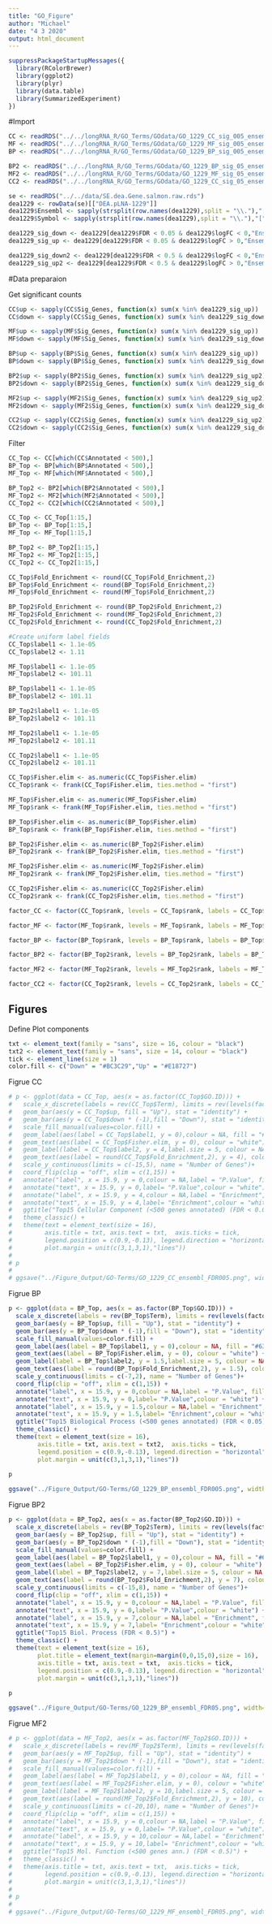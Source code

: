 ```yaml
---
title: "GO_Figure"
author: "Michael"
date: "4 3 2020"
output: html_document
---
```


```r
suppressPackageStartupMessages({
  library(RColorBrewer)
  library(ggplot2)
  library(plyr)
  library(data.table)
  library(SummarizedExperiment)
})
```



#Import
```r
CC <- readRDS("../../longRNA_R/GO_Terms/GOdata/GO_1229_CC_sig_005_ensembl_elim.rds")
MF <- readRDS("../../longRNA_R/GO_Terms/GOdata/GO_1229_MF_sig_005_ensembl_elim.rds")
BP <- readRDS("../../longRNA_R/GO_Terms/GOdata/GO_1229_BP_sig_005_ensembl_elim.rds")

BP2 <- readRDS("../../longRNA_R/GO_Terms/GOdata/GO_1229_BP_sig_05_ensembl_elim.rds")
MF2 <- readRDS("../../longRNA_R/GO_Terms/GOdata/GO_1229_MF_sig_05_ensembl_elim.rds")
CC2 <- readRDS("../../longRNA_R/GO_Terms/GOdata/GO_1229_CC_sig_05_ensembl_elim.rds")
```

```r
se <- readRDS("../../data/SE.dea.Gene.salmon.raw.rds")
dea1229 <- rowData(se)[["DEA.pLNA-1229"]]
dea1229$Ensembl <- sapply(strsplit(row.names(dea1229),split = "\\."),"[",1)
dea1229$Symbol <- sapply(strsplit(row.names(dea1229),split = "\\."),"[",2)

dea1229_sig_down <- dea1229[dea1229$FDR < 0.05 & dea1229$logFC < 0,"Ensembl"]
dea1229_sig_up <- dea1229[dea1229$FDR < 0.05 & dea1229$logFC > 0,"Ensembl"]

dea1229_sig_down2 <- dea1229[dea1229$FDR < 0.5 & dea1229$logFC < 0,"Ensembl"]
dea1229_sig_up2 <- dea1229[dea1229$FDR < 0.5 & dea1229$logFC > 0,"Ensembl"]
```



#Data preparaion

Get significant counts
```r
CC$up <- sapply(CC$Sig_Genes, function(x) sum(x %in% dea1229_sig_up))
CC$down <- sapply(CC$Sig_Genes, function(x) sum(x %in% dea1229_sig_down))

MF$up <- sapply(MF$Sig_Genes, function(x) sum(x %in% dea1229_sig_up))
MF$down <- sapply(MF$Sig_Genes, function(x) sum(x %in% dea1229_sig_down))

BP$up <- sapply(BP$Sig_Genes, function(x) sum(x %in% dea1229_sig_up))
BP$down <- sapply(BP$Sig_Genes, function(x) sum(x %in% dea1229_sig_down))

BP2$up <- sapply(BP2$Sig_Genes, function(x) sum(x %in% dea1229_sig_up2))
BP2$down <- sapply(BP2$Sig_Genes, function(x) sum(x %in% dea1229_sig_down2))

MF2$up <- sapply(MF2$Sig_Genes, function(x) sum(x %in% dea1229_sig_up2))
MF2$down <- sapply(MF2$Sig_Genes, function(x) sum(x %in% dea1229_sig_down2))

CC2$up <- sapply(CC2$Sig_Genes, function(x) sum(x %in% dea1229_sig_up2))
CC2$down <- sapply(CC2$Sig_Genes, function(x) sum(x %in% dea1229_sig_down2))
```


Filter
```r
CC_Top <- CC[which(CC$Annotated < 500),]
BP_Top <- BP[which(BP$Annotated < 500),]
MF_Top <- MF[which(MF$Annotated < 500),]

BP_Top2 <- BP2[which(BP2$Annotated < 500),]
MF_Top2 <- MF2[which(MF2$Annotated < 500),]
CC_Top2 <- CC2[which(CC2$Annotated < 500),]
```



```r
CC_Top <- CC_Top[1:15,]
BP_Top <- BP_Top[1:15,]
MF_Top <- MF_Top[1:15,]

BP_Top2 <- BP_Top2[1:15,]
MF_Top2 <- MF_Top2[1:15,]
CC_Top2 <- CC_Top2[1:15,]

CC_Top$Fold_Enrichment <- round(CC_Top$Fold_Enrichment,2)
BP_Top$Fold_Enrichment <- round(BP_Top$Fold_Enrichment,2)
MF_Top$Fold_Enrichment <- round(MF_Top$Fold_Enrichment,2)

BP_Top2$Fold_Enrichment <- round(BP_Top2$Fold_Enrichment,2)
MF_Top2$Fold_Enrichment <- round(MF_Top2$Fold_Enrichment,2)
CC_Top2$Fold_Enrichment <- round(CC_Top2$Fold_Enrichment,2)

#Create uniform label fields
CC_Top$label1 <- 1.1e-05
CC_Top$label2 <- 1.11

MF_Top$label1 <- 1.1e-05
MF_Top$label2 <- 101.11

BP_Top$label1 <- 1.1e-05
BP_Top$label2 <- 101.11

BP_Top2$label1 <- 1.1e-05
BP_Top2$label2 <- 101.11

MF_Top2$label1 <- 1.1e-05
MF_Top2$label2 <- 101.11

CC_Top2$label1 <- 1.1e-05
CC_Top2$label2 <- 101.11
```


```r
CC_Top$Fisher.elim <- as.numeric(CC_Top$Fisher.elim)
CC_Top$rank <- frank(CC_Top$Fisher.elim, ties.method = "first")

MF_Top$Fisher.elim <- as.numeric(MF_Top$Fisher.elim)
MF_Top$rank <- frank(MF_Top$Fisher.elim, ties.method = "first")

BP_Top$Fisher.elim <- as.numeric(BP_Top$Fisher.elim)
BP_Top$rank <- frank(BP_Top$Fisher.elim, ties.method = "first")

BP_Top2$Fisher.elim <- as.numeric(BP_Top2$Fisher.elim)
BP_Top2$rank <- frank(BP_Top2$Fisher.elim, ties.method = "first")

MF_Top2$Fisher.elim <- as.numeric(MF_Top2$Fisher.elim)
MF_Top2$rank <- frank(MF_Top2$Fisher.elim, ties.method = "first")

CC_Top2$Fisher.elim <- as.numeric(CC_Top2$Fisher.elim)
CC_Top2$rank <- frank(CC_Top2$Fisher.elim, ties.method = "first")
```






```r

factor_CC <- factor(CC_Top$rank, levels = CC_Top$rank, labels = CC_Top$GO.ID)

factor_MF <- factor(MF_Top$rank, levels = MF_Top$rank, labels = MF_Top$GO.ID)

factor_BP <- factor(BP_Top$rank, levels = BP_Top$rank, labels = BP_Top$GO.ID)

factor_BP2 <- factor(BP_Top2$rank, levels = BP_Top2$rank, labels = BP_Top2$GO.ID)

factor_MF2 <- factor(MF_Top2$rank, levels = MF_Top2$rank, labels = MF_Top2$GO.ID)

factor_CC2 <- factor(CC_Top2$rank, levels = CC_Top2$rank, labels = CC_Top2$GO.ID)
```




## Figures

Define Plot components
```r
txt <- element_text(family = "sans", size = 16, colour = "black")
txt2 <- element_text(family = "sans", size = 14, colour = "black")
tick <- element_line(size = 1)
color.fill <- c("Down" = "#BC3C29","Up" = "#E18727")
```




Figrue CC
```r
# p <- ggplot(data = CC_Top, aes(x = as.factor(CC_Top$GO.ID))) +
#   scale_x_discrete(labels = rev(CC_Top$Term), limits = rev(levels(factor_CC)), name = "")+
#   geom_bar(aes(y = CC_Top$up, fill = "Up"), stat = "identity") +
#   geom_bar(aes(y = CC_Top$down * (-1),fill = "Down"), stat = "identity") +
#   scale_fill_manual(values=color.fill) +
#   geom_label(aes(label = CC_Top$label1, y = 0),colour = NA, fill = "#636363") +
#   geom_text(aes(label = CC_Top$Fisher.elim, y = 0), colour = "white") +
#   geom_label(label = CC_Top$label2, y = 4,label.size = 5, colour = NA, fill = "#636363") +
#   geom_text(aes(label = round(CC_Top$Fold_Enrichment,2), y = 4), colour = "white") +
#   scale_y_continuous(limits = c(-15,5), name = "Number of Genes")+ 
#   coord_flip(clip = "off", xlim = c(1,15)) +
#   annotate("label", x = 15.9, y = 0,colour = NA,label = "P.Value", fill = "#636363") +
#   annotate("text", x = 15.9, y = 0,label= "P.Value",colour = "white") +
#   annotate("label", x = 15.9, y = 4,colour = NA,label = "Enrichment", fill = "#636363") +
#   annotate("text", x = 15.9, y = 4,label= "Enrichment",colour = "white") +
#   ggtitle("Top15 Cellular Component (<500 genes annotated) (FDR < 0.05)") +
#   theme_classic() +
#   theme(text = element_text(size = 16), 
#         axis.title = txt, axis.text = txt,  axis.ticks = tick,
#         legend.position = c(0.9,-0.13), legend.direction = "horizontal", legend.text = txt2, legend.title = element_blank(),
#         plot.margin = unit(c(3,1,3,1),"lines"))
#         
# p
# 
# ggsave("../Figure_Output/GO-Terms/GO_1229_CC_ensembl_FDR005.png", width=14, height=6, units="in", dpi=300)
```



Figrue BP
```r
p <- ggplot(data = BP_Top, aes(x = as.factor(BP_Top$GO.ID))) +
  scale_x_discrete(labels = rev(BP_Top$Term), limits = rev(levels(factor_BP)), name = "")+
  geom_bar(aes(y = BP_Top$up, fill = "Up"), stat = "identity") +
  geom_bar(aes(y = BP_Top$down * (-1),fill = "Down"), stat = "identity") +
  scale_fill_manual(values=color.fill) +
  geom_label(aes(label = BP_Top$label1, y = 0),colour = NA, fill = "#636363") +
  geom_text(aes(label = BP_Top$Fisher.elim, y = 0), colour = "white") +
  geom_label(label = BP_Top$label2, y = 1.5,label.size = 5, colour = NA, fill = "#636363") +
  geom_text(aes(label = round(BP_Top$Fold_Enrichment,2), y = 1.5), colour = "white") +
  scale_y_continuous(limits = c(-7,2), name = "Number of Genes")+ 
  coord_flip(clip = "off", xlim = c(1,15)) +
  annotate("label", x = 15.9, y = 0,colour = NA,label = "P.Value", fill = "#636363") +
  annotate("text", x = 15.9, y = 0,label= "P.Value",colour = "white") +
  annotate("label", x = 15.9, y = 1.5,colour = NA,label = "Enrichment", fill = "#636363") +
  annotate("text", x = 15.9, y = 1.5,label= "Enrichment",colour = "white") +
  ggtitle("Top15 Biological Process (<500 genes annotated) (FDR < 0.05)") +
  theme_classic() +
  theme(text = element_text(size = 16), 
        axis.title = txt, axis.text = txt2,  axis.ticks = tick,
        legend.position = c(0.9,-0.13), legend.direction = "horizontal", legend.text = txt2, legend.title = element_blank(),
        plot.margin = unit(c(3,1,3,1),"lines"))
        
p

ggsave("../Figure_Output/GO-Terms/GO_1229_BP_ensembl_FDR005.png", width=14, height=6, units="in", dpi=300)
```


Figrue BP2
```r
p <- ggplot(data = BP_Top2, aes(x = as.factor(BP_Top2$GO.ID))) +
  scale_x_discrete(labels = rev(BP_Top2$Term), limits = rev(levels(factor_BP2)), name = "")+
  geom_bar(aes(y = BP_Top2$up, fill = "Up"), stat = "identity") +
  geom_bar(aes(y = BP_Top2$down * (-1),fill = "Down"), stat = "identity") +
  scale_fill_manual(values=color.fill) +
  geom_label(aes(label = BP_Top2$label1, y = 0),colour = NA, fill = "#636363") +
  geom_text(aes(label = BP_Top2$Fisher.elim, y = 0), colour = "white") +
  geom_label(label = BP_Top2$label2, y = 7,label.size = 5, colour = NA, fill = "#636363") +
  geom_text(aes(label = round(BP_Top2$Fold_Enrichment,2), y = 7), colour = "white") +
  scale_y_continuous(limits = c(-15,8), name = "Number of Genes")+ 
  coord_flip(clip = "off", xlim = c(1,15)) +
  annotate("label", x = 15.9, y = 0,colour = NA,label = "P.Value", fill = "#636363") +
  annotate("text", x = 15.9, y = 0,label= "P.Value",colour = "white") +
  annotate("label", x = 15.9, y = 7,colour = NA,label = "Enrichment", fill = "#636363") +
  annotate("text", x = 15.9, y = 7,label= "Enrichment",colour = "white") +
  ggtitle("Top15 Biol. Process (FDR < 0.5)") +
  theme_classic() +
  theme(text = element_text(size = 16),
        plot.title = element_text(margin=margin(0,0,15,0),size = 16),
        axis.title = txt, axis.text = txt,  axis.ticks = tick,
        legend.position = c(0.9,-0.13), legend.direction = "horizontal", legend.text = txt2, legend.title = element_blank(),
        plot.margin = unit(c(3,1,3,1),"lines"))
        
p

ggsave("../Figure_Output/GO-Terms/GO_1229_BP_ensembl_FDR05.png", width=13, height=6, units="in", dpi=300)
```



Figrue MF2
```r
# p <- ggplot(data = MF_Top2, aes(x = as.factor(MF_Top2$GO.ID))) +
#   scale_x_discrete(labels = rev(MF_Top2$Term), limits = rev(levels(factor_MF2)), name = "")+
#   geom_bar(aes(y = MF_Top2$up, fill = "Up"), stat = "identity") +
#   geom_bar(aes(y = MF_Top2$down * (-1),fill = "Down"), stat = "identity") +
#   scale_fill_manual(values=color.fill) +
#   geom_label(aes(label = MF_Top2$label1, y = 0),colour = NA, fill = "#636363") +
#   geom_text(aes(label = MF_Top2$Fisher.elim, y = 0), colour = "white") +
#   geom_label(label = MF_Top2$label2, y = 10,label.size = 5, colour = NA, fill = "#636363") +
#   geom_text(aes(label = round(MF_Top2$Fold_Enrichment,2), y = 10), colour = "white") +
#   scale_y_continuous(limits = c(-20,10), name = "Number of Genes")+ 
#   coord_flip(clip = "off", xlim = c(1,15)) +
#   annotate("label", x = 15.9, y = 0,colour = NA,label = "P.Value", fill = "#636363") +
#   annotate("text", x = 15.9, y = 0,label= "P.Value",colour = "white") +
#   annotate("label", x = 15.9, y = 10,colour = NA,label = "Enrichment", fill = "#636363") +
#   annotate("text", x = 15.9, y = 10,label= "Enrichment",colour = "white") +
#   ggtitle("Top15 Mol. Function (<500 genes ann.) (FDR < 0.5)") +
#   theme_classic() +
#   theme(axis.title = txt, axis.text = txt,  axis.ticks = tick,
#         legend.position = c(0.9,-0.13), legend.direction = "horizontal", legend.text = txt2, legend.title = element_blank(),
#         plot.margin = unit(c(3,1,3,1),"lines"))
#         
# p
# 
# ggsave("../Figure_Output/GO-Terms/GO_1229_MF_ensembl_FDR05.png", width=14, height=6, units="in", dpi=300)
```




